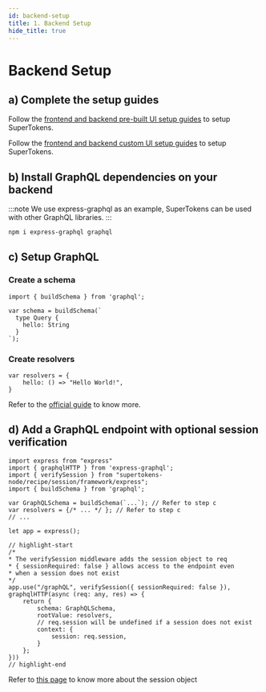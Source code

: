 ```yaml
---
id: backend-setup
title: 1. Backend Setup
hide_title: true
---
```


<!-- COPY DOCS -->
<!-- ./thirdpartyemailpassword/graphql-integration/backend-setup.mdx -->


# Backend Setup

## a) Complete the setup guides

<PreBuiltOrCustomUISwitcher>

<PreBuiltUIContent>

Follow the [frontend and backend pre-built UI setup guides](../pre-built-ui/setup/frontend) to setup SuperTokens.

</PreBuiltUIContent>

<CustomUIContent>

Follow the [frontend and backend custom UI setup guides](../custom-ui/init/frontend) to setup SuperTokens.

</CustomUIContent>

</PreBuiltOrCustomUISwitcher>

## b) Install GraphQL dependencies on your backend

:::note
We use express-graphql as an example, SuperTokens can be used with other GraphQL libraries.
:::

```bash
npm i express-graphql graphql
```

## c) Setup GraphQL

### Create a schema 

```tsx
import { buildSchema } from 'graphql';

var schema = buildSchema(`
  type Query {
    hello: String
  }
`);
```

### Create resolvers

```tsx
var resolvers = {
    hello: () => "Hello World!",
}
```

Refer to the [official guide](https://graphql.org/learn/) to know more.

## d) Add a GraphQL endpoint with optional session verification

```tsx
import express from "express"
import { graphqlHTTP } from 'express-graphql';
import { verifySession } from "supertokens-node/recipe/session/framework/express";
import { buildSchema } from 'graphql';

var GraphQLSchema = buildSchema(`...`); // Refer to step c
var resolvers = {/* ... */ }; // Refer to step c
// ...

let app = express();

// highlight-start
/*
* The verifySession middleware adds the session object to req
* { sessionRequired: false } allows access to the endpoint even 
* when a session does not exist
*/
app.use("/graphQL", verifySession({ sessionRequired: false }), graphqlHTTP(async (req: any, res) => {
    return {
        schema: GraphQLSchema,
        rootValue: resolvers,
        // req.session will be undefined if a session does not exist
        context: {
            session: req.session,
        }
    };
}))
// highlight-end
```

Refer to [this page](../common-customizations/sessions/session-verification-in-api/verify-session#the-session-object) to know more about the session object
